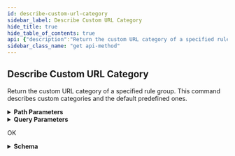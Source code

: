 ```yaml
---
id: describe-custom-url-category
sidebar_label: Describe Custom URL Category
hide_title: true
hide_table_of_contents: true
api: {"description":"Return the custom URL category of a specified rule group. This command describes custom categories and the default predefined ones.\n","operationId":"get-v1-config-rulestacks-rulestackname-urlcustomcategories-name","parameters":[{"description":"The name of the rulestack.\n","in":"path","name":"rulestackname","required":true,"schema":{"type":"string"}},{"description":"URL Category.\n","in":"path","name":"name","required":true,"schema":{"type":"string"}},{"description":"Rulestacks in run state.\n","in":"query","name":"running","required":false,"schema":{"default":true,"title":"Running","type":"boolean"}},{"description":"Rulestack candidate.\n","in":"query","name":"candidate","required":false,"schema":{"default":false,"title":"Candidate","type":"boolean"}}],"responses":{"200":{"content":{"application/json":{"schema":{"additionalProperties":false,"properties":{"Response":{"additionalProperties":false,"properties":{"Name":{"description":"Name of the custom URL entry.    \n","title":"Name","type":"string"},"RuleStackName":{"description":"Name of the rulestack. \n","title":"Rulestackname","type":"string"},"URLCategoryCandidate":{"additionalProperties":false,"properties":{"Action":{"description":"The custom URL action.\n","title":"Action","type":"string"},"AuditComment":{"description":"Audit remarks.    \n","title":"Auditcomment","type":"string"},"Description":{"description":"The custom URL description. \n","maxLength":255,"title":"Description","type":"string"},"UpdateToken":{"description":"Refresh token.\n","title":"Updatetoken","type":"string"},"UrlTargets":{"description":"Custom URL destination.\n","items":{"maxLength":255,"type":"string"},"title":"Urltargets","type":"array"}},"required":["UrlTargets"],"title":"CustomURLCategory","type":"object"},"URLCategoryRunning":{"additionalProperties":false,"properties":{"Action":{"description":"The custom URL action.\n","title":"Action","type":"string"},"AuditComment":{"description":"Audit remarks.    \n","title":"Auditcomment","type":"string"},"Description":{"description":"The custom URL description. \n","maxLength":255,"title":"Description","type":"string"},"UpdateToken":{"description":"Refresh token.\n","title":"Updatetoken","type":"string"},"UrlTargets":{"description":"Custom URL destination.\n","items":{"maxLength":255,"type":"string"},"title":"Urltargets","type":"array"}},"required":["UrlTargets"],"title":"CustomURLCategory","type":"object"}},"title":"ResponseData","type":"object"},"ResponseStatus":{"additionalProperties":false,"properties":{"ErrorCode":{"default":0,"description":"Default value of a successful response is 0. Any other number indicates an error code.  \n\n400—HTTP bad request\n* InvalidRequestException—Operation failed due to invalid request. For example, unsupported parameter name or value in the request.\n* ResourceNotFoundException—Unable to locate a resource using the parameters you provided.\n* ThrottlingException—Operation failed due to throttling limitations.\n* AccessDeniedException—You do not have sufficient access to perform this action.\n\n500—Bad request \n* InternalServerError—Your request is valid but Cloud NGFW could not perform the operation due to a system issue.\n","title":"Errorcode","type":"integer"},"Reason":{"description":"The error description.\n","title":"Reason","type":"string"}},"title":"Result","type":"object"}},"title":"DescribeCustomURLCategoryResponse","type":"object"}}},"description":"OK"}},"tags":["ManageCustomURLCategories"],"method":"get","path":"/v1/config/rulestacks/{rulestackname}/urlcustomcategories/{name}","servers":[{"url":"https://api.us-east-1.aws.cloudngfw.paloaltonetworks.com"}],"info":{"contact":{},"description":"Palo Alto Networks provides a set of predefined URL filtering categories.  \nYou can also specify your own URL filtering categories using a customer URL category object. For example, create a custom list of URLs that you want to use as match criteria in a Security policy rule. \nYou can use the custom URL categories as a security policy match criteria.  \n\nFor more information, refer to the following links.\n- [Where Can I Find a Complete List of PAN-DB URL Filtering Categories?](https://knowledgebase.paloaltonetworks.com/KCSArticleDetail?id=kA10g000000Cm5hCAC)\n- [Palo Alto Networks URL filtering](https://urlfiltering.paloaltonetworks.com/)\n- [Create a custom URL category for Cloud NGFW on AWS](https://docs.paloaltonetworks.com/cloud-ngfw/aws/cloud-ngfw-on-aws/rules-and-rulestacks/cloud-ngfw-security-rule-objects/create-a-custom-url-category-for-cloud-ngfw-on-aws)\n","title":"Manage Custom URL Categories","version":"1.0.0"},"postman":{"name":"Describe Custom URL Category","description":{"content":"Return the custom URL category of a specified rule group. This command describes custom categories and the default predefined ones.\n","type":"text/plain"},"url":{"path":["v1","config","rulestacks",":rulestackname","urlcustomcategories",":name"],"host":["{{baseUrl}}"],"query":[{"disabled":false,"description":{"content":"Rulestacks in run state.\n","type":"text/plain"},"key":"running","value":""},{"disabled":false,"description":{"content":"Rulestack candidate.\n","type":"text/plain"},"key":"candidate","value":""}],"variable":[{"disabled":false,"description":{"content":"(Required) The name of the rulestack.\n","type":"text/plain"},"type":"any","value":"","key":"rulestackname"},{"disabled":false,"description":{"content":"(Required) URL Category.\n","type":"text/plain"},"type":"any","value":"","key":"name"}]},"header":[{"key":"Accept","value":"application/json"}],"method":"GET"}}
sidebar_class_name: "get api-method"
---
```



## Describe Custom URL Category



Return the custom URL category of a specified rule group. This command describes custom categories and the default predefined ones.


<details style={{"marginBottom":"1rem"}}><summary style={{}}><strong>Path Parameters</strong></summary><div><ul><ParamsItem className={"paramsItem"} param={{"description":"The name of the rulestack.\n","in":"path","name":"rulestackname","required":true,"schema":{"type":"string"}}}></ParamsItem><ParamsItem className={"paramsItem"} param={{"description":"URL Category.\n","in":"path","name":"name","required":true,"schema":{"type":"string"}}}></ParamsItem></ul></div></details><details style={{"marginBottom":"1rem"}}><summary style={{}}><strong>Query Parameters</strong></summary><div><ul><ParamsItem className={"paramsItem"} param={{"description":"Rulestacks in run state.\n","in":"query","name":"running","required":false,"schema":{"default":true,"title":"Running","type":"boolean"}}}></ParamsItem><ParamsItem className={"paramsItem"} param={{"description":"Rulestack candidate.\n","in":"query","name":"candidate","required":false,"schema":{"default":false,"title":"Candidate","type":"boolean"}}}></ParamsItem></ul></div></details><div><Tabs><TabItem label={"200"} value={"200"}><div>

OK

</div><div><details style={{}}><summary style={{"textAlign":"left"}}><strong>Schema</strong></summary><div style={{"textAlign":"left","marginLeft":"1rem"}}></div><ul style={{"marginLeft":"1rem"}}><SchemaItem collapsible={true} className={"schemaItem"}><details style={{}}><summary style={{}}><strong>Response</strong><span style={{"opacity":"0.6"}}> object</span></summary><div style={{"marginLeft":"1rem"}}><ul><SchemaItem collapsible={false} name={"Name"} required={false} schemaDescription={"Name of the custom URL entry.    \n"} schemaName={"Name"} qualifierMessage={undefined}></SchemaItem><SchemaItem collapsible={false} name={"RuleStackName"} required={false} schemaDescription={"Name of the rulestack. \n"} schemaName={"Rulestackname"} qualifierMessage={undefined}></SchemaItem><SchemaItem collapsible={true} className={"schemaItem"}><details style={{}}><summary style={{}}><strong>URLCategoryCandidate</strong><span style={{"opacity":"0.6"}}> object</span></summary><div style={{"marginLeft":"1rem"}}><ul><SchemaItem collapsible={false} name={"Action"} required={false} schemaDescription={"The custom URL action.\n"} schemaName={"Action"} qualifierMessage={undefined}></SchemaItem><SchemaItem collapsible={false} name={"AuditComment"} required={false} schemaDescription={"Audit remarks.    \n"} schemaName={"Auditcomment"} qualifierMessage={undefined}></SchemaItem><SchemaItem collapsible={false} name={"Description"} required={false} schemaDescription={"The custom URL description. \n"} schemaName={"Description"} qualifierMessage={"**Possible values:** length ≤ 255"}></SchemaItem><SchemaItem collapsible={false} name={"UpdateToken"} required={false} schemaDescription={"Refresh token.\n"} schemaName={"Updatetoken"} qualifierMessage={undefined}></SchemaItem><SchemaItem collapsible={false} name={"UrlTargets"} required={true} schemaDescription={"Custom URL destination.\n"} schemaName={"string[]"} qualifierMessage={"**Possible values:** length ≤ 255"}></SchemaItem></ul></div></details></SchemaItem><SchemaItem collapsible={true} className={"schemaItem"}><details style={{}}><summary style={{}}><strong>URLCategoryRunning</strong><span style={{"opacity":"0.6"}}> object</span></summary><div style={{"marginLeft":"1rem"}}><ul><SchemaItem collapsible={false} name={"Action"} required={false} schemaDescription={"The custom URL action.\n"} schemaName={"Action"} qualifierMessage={undefined}></SchemaItem><SchemaItem collapsible={false} name={"AuditComment"} required={false} schemaDescription={"Audit remarks.    \n"} schemaName={"Auditcomment"} qualifierMessage={undefined}></SchemaItem><SchemaItem collapsible={false} name={"Description"} required={false} schemaDescription={"The custom URL description. \n"} schemaName={"Description"} qualifierMessage={"**Possible values:** length ≤ 255"}></SchemaItem><SchemaItem collapsible={false} name={"UpdateToken"} required={false} schemaDescription={"Refresh token.\n"} schemaName={"Updatetoken"} qualifierMessage={undefined}></SchemaItem><SchemaItem collapsible={false} name={"UrlTargets"} required={true} schemaDescription={"Custom URL destination.\n"} schemaName={"string[]"} qualifierMessage={"**Possible values:** length ≤ 255"}></SchemaItem></ul></div></details></SchemaItem></ul></div></details></SchemaItem><SchemaItem collapsible={true} className={"schemaItem"}><details style={{}}><summary style={{}}><strong>ResponseStatus</strong><span style={{"opacity":"0.6"}}> object</span></summary><div style={{"marginLeft":"1rem"}}><ul><SchemaItem collapsible={false} name={"ErrorCode"} required={false} schemaDescription={"Default value of a successful response is 0. Any other number indicates an error code.  \n\n400—HTTP bad request\n* InvalidRequestException—Operation failed due to invalid request. For example, unsupported parameter name or value in the request.\n* ResourceNotFoundException—Unable to locate a resource using the parameters you provided.\n* ThrottlingException—Operation failed due to throttling limitations.\n* AccessDeniedException—You do not have sufficient access to perform this action.\n\n500—Bad request \n* InternalServerError—Your request is valid but Cloud NGFW could not perform the operation due to a system issue.\n"} schemaName={"Errorcode"} qualifierMessage={undefined}></SchemaItem><SchemaItem collapsible={false} name={"Reason"} required={false} schemaDescription={"The error description.\n"} schemaName={"Reason"} qualifierMessage={undefined}></SchemaItem></ul></div></details></SchemaItem></ul></details></div></TabItem></Tabs></div>
      